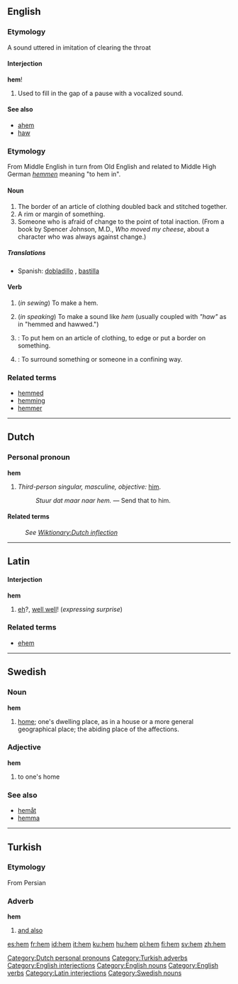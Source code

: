 ==English==

===Etymology===
A sound uttered in imitation of clearing the throat

====Interjection====
'''hem'''!
# Used to fill in the gap of a pause with a vocalized sound.

====See also====
*[[ahem]]
*[[haw]]

===Etymology===
From Middle English in turn from Old English and related to Middle High German ''[[hemmen]]'' meaning "to hem in".

====Noun====
{{en-noun-reg}}

# The border of an article of clothing doubled back and stitched together.
# A rim or margin of something.
# Someone who is afraid of change to the point of total inaction.  (From a book by Spencer Johnson, M.D., ''Who moved my cheese'', about a character who was always against change.)

=====Translations=====
*Spanish: [[dobladillo]] {{m}}, [[bastilla]] {{f}}

====Verb====
{{en-infl-reg-consonant|hem||m}}

# {{intransitive}} (''in sewing'') To make a hem.
# {{intransitive}} (''in speaking'') To make a sound like ''hem'' (usually coupled with ''"haw"'' as in "hemmed and hawwed.")
# {{transitive}}: To put hem on an article of clothing, to edge or put a border on something.
# {{transitive}}: To surround something or someone in a confining way.

===Related terms===
*[[hemmed]]
*[[hemming]]
*[[hemmer]] 

----

==Dutch==
[[Category:Dutch personal pronouns]]
===Personal pronoun===
'''hem'''

# ''Third-person singular, masculine, objective:'' [[him]].
#: ''Stuur dat maar naar hem.'' &mdash; Send that to him.

====Related terms====
: ''See [[Wiktionary:Dutch inflection#Pronouns|Wiktionary:Dutch inflection]]''

----
==Latin==

====Interjection====
'''hem'''
# [[eh]]?, [[well well]]! (''expressing surprise'')

===Related terms===
*[[ehem]]

----

==Swedish==
===Noun===
'''hem'''

#[[home]]; one's dwelling place, as in a house or a more general geographical place; the abiding place of the affections.

===Adjective===
'''hem'''

#to one's home

===See also===
*[[hemåt]]
*[[hemma]]

----

==Turkish==
===Etymology===
From Persian
===Adverb===
'''hem'''

# [[and also]]

[[Category:Turkish adverbs]]

[[Category:English interjections]]
[[Category:English nouns]]
[[Category:English verbs]]
[[Category:Latin interjections]]
[[Category:Swedish nouns]]

[[es:hem]]
[[fr:hem]]
[[id:hem]]
[[it:hem]]
[[ku:hem]]
[[hu:hem]]
[[pl:hem]]
[[fi:hem]]
[[sv:hem]]
[[zh:hem]]